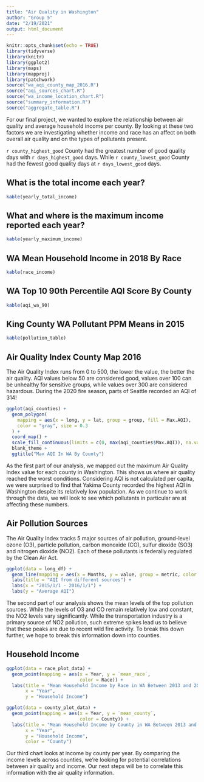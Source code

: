 ```yaml
---
title: "Air Quality in Washington"
author: "Group 5"
date: "2/19/2021"
output: html_document
---
```

```r
knitr::opts_chunk$set(echo = TRUE)
library(tidyverse)
library(knitr)
library(ggplot2)
library(maps)
library(mapproj)
library(patchwork)
source("wa_aqi_county_map_2016.R")
source("aqi_sources_chart.R")
source("wa_income_location_chart.R")
source("summary_information.R")
source("aggregate_table.R")
```

For our final project, we wanted to explore the relationship between air quality and average household income per county. By looking at these two factors we are investigating whether income and race has an affect on both overall air quality and on the types of pollutants present. 

`r county_highest_good` County had the greatest number of good quality days with `r days_highest_good` days. While `r county_lowest_good` County had the fewest good quality days at `r days_lowest_good` days. 


## What is the total income each year?
```r
kable(yearly_total_income)
```

## What and where is the maximum income reported each year? 
```r
kable(yearly_maximum_income)
```


## WA Mean Household Income in 2018 By Race
```r
kable(race_income)
```



## WA Top 10 90th Percentile AQI Score By County
```r
kable(aqi_wa_90)
```



## King County WA Pollutant PPM Means in 2015 
```r
kable(pollution_table)
```






## Air Quality Index County Map 2016
The Air Quality Index runs from 0 to 500, the lower the value, the better the air quality. AQI values below 50 are considered good, values over 100 can be unhealthy for sensitive groups, while values over 300 are considered hazardous. During the 2020 fire season, parts of Seattle recorded an AQI of 314!

```r
ggplot(aqi_counties) +
  geom_polygon(
    mapping = aes(x = long, y = lat, group = group, fill = Max.AQI),
    color = "gray", size = 0.3
  ) +
  coord_map() +
  scale_fill_continuous(limits = c(0, max(aqi_counties$Max.AQI)), na.value = "white", low="green", high="brown") +
  blank_theme +
  ggtitle("Max AQI In WA By County")
```

As the first part of our analysis, we mapped out the maximum Air Quality Index value for each county in Washington. This shows us where air quality reached the worst conditions. Considering AQI is not calculated per capita, we were surprised to find that Yakima County recorded the highest AQI in Washington despite its relatively low population. As we continue to work through the data, we will look to see which pollutants in particular are at affecting these numbers.  

## Air Pollution Sources 
The Air Quality Index tracks 5 major sources of air pollution, ground-level ozone (O3), particle pollution, carbon monoxide (CO), sulfur dioxide (SO3) and nitrogen dioxide (NO2). Each of these pollutants is federally regulated by the Clean Air Act. 

```r
ggplot(data = long_df) +
  geom_line(mapping = aes(x = Months, y = value, group = metric, color = metric)) +
  labs(title = "AQI from different sources") +
  labs(x = "2015/1/1 - 2016/1/1") +
  labs(y = "Average AQI")
```

The second part of our analysis shows the mean levels of the top pollution sources. While the levels of O3 and CO remain relatively low and constant, the NO2 levels vary significantly. While the transportation industry is a primary source of NO2 pollution, such extreme spikes lead us to believe that these peaks are due to recent wild fire activity. To break this down  further, we hope to break this information down into counties.  

## Household Income 
```r
ggplot(data = race_plot_data) +
  geom_point(mapping = aes(x = Year, y = `mean_race`,
                           color = Race)) +
  labs(title = "Mean Household Income by Race in WA Between 2013 and 2018",
       x = "Year",
       y = "Household Income")

ggplot(data = county_plot_data) +
  geom_point(mapping = aes(x = Year, y = `mean_county`,
                           color = County)) +
  labs(title = "Mean Household Income by County in WA Between 2013 and 2018",
       x = "Year",
       y = "Household Income",
       color = "County")
```

Our third chart looks at income by county per year. By comparing the income levels across counties, we're looking for potential correlations between air quality and income. Our next steps will be to correlate this information with the air quality information. 
